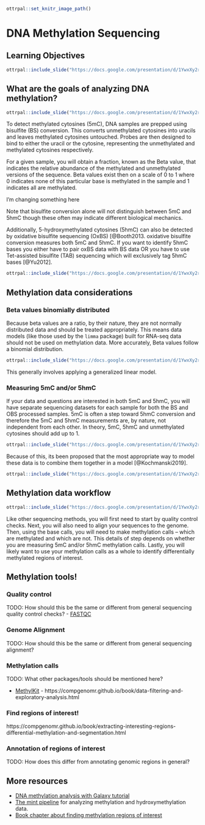 
```r
ottrpal::set_knitr_image_path()
```

# DNA Methylation Sequencing 

## Learning Objectives

```r
ottrpal::include_slide("https://docs.google.com/presentation/d/1YwxXy2rnUgbx_7B7ENH9wpDX-j6JpJz6lGVzOkjo0qY/edit#slide=id.g12890ae15d7_0_71")
```

## What are the goals of analyzing DNA methylation?

```r
ottrpal::include_slide("https://docs.google.com/presentation/d/1YwxXy2rnUgbx_7B7ENH9wpDX-j6JpJz6lGVzOkjo0qY/edit#slide=id.g14492c87338_0_10")
```

To detect methylated cytosines (5mC), DNA samples are prepped using bisulfite (BS) conversion. This converts unmethylated cytosines into uracils and leaves methylated cytosines untouched. Probes are then designed to bind to either the uracil or the cytosine, representing the unmethylated and methylated cytosines respectively.

For a given sample, you will obtain a fraction, known as the Beta value, that indicates the relative abundance of the methylated and unmethylated versions of the sequence. Beta values exist then on a scale of 0 to 1 where 0 indicates none of this particular base is methylated in the sample and 1 indicates all are methylated.

I'm changing something here 

Note that bisulfite conversion alone will not distinguish between 5mC and 5hmC though these often may indicate different biological mechanics.

Additionally, 5-hydroxymethylated cytosines (5hmC) can also be detected by oxidative bisulfite sequencing (OxBS) [@Booth2013. oxidative bisulfite conversion measures both 5mC and 5hmC. If you want to identify 5hmC bases you either have to pair oxBS data with BS data OR you have to use Tet-assisted bisulfite (TAB) sequencing which will exclusively tag 5hmC bases [@Yu2012].

```r
ottrpal::include_slide("https://docs.google.com/presentation/d/1YwxXy2rnUgbx_7B7ENH9wpDX-j6JpJz6lGVzOkjo0qY/edit#slide=id.g17e24e1c00a_0_35")
```

## Methylation data considerations

### Beta values binomially distributed

Because beta values are a ratio, by their nature, they are not normally distributed data and should be treated appropriately. This means data models (like those used by the `limma` package) built for RNA-seq data should not be used on methylation data. More accurately, Beta values follow a binomial distribution.

```r
ottrpal::include_slide("https://docs.google.com/presentation/d/1YwxXy2rnUgbx_7B7ENH9wpDX-j6JpJz6lGVzOkjo0qY/edit#slide=id.g17e24e1c00a_0_0")
```

This generally involves applying a generalized linear model.

### Measuring 5mC and/or 5hmC

If your data and questions are interested in both 5mC and 5hmC, you will have separate sequencing datasets for each sample for both the BS and OBS processed samples. 5mC is often a step toward 5hmC conversion and therefore the 5mC and 5hmC measurements are, by nature, not independent from each other. In theory, 5mC, 5hmC and unmethylated cytosines should add up to 1.

```r
ottrpal::include_slide("https://docs.google.com/presentation/d/1YwxXy2rnUgbx_7B7ENH9wpDX-j6JpJz6lGVzOkjo0qY/edit#slide=id.g17e24e1c00a_0_42")
```

Because of this, its been proposed that the most appropriate way to model these data is to combine them together in a model [@Kochmanski2019].

```r
ottrpal::include_slide("https://docs.google.com/presentation/d/1YwxXy2rnUgbx_7B7ENH9wpDX-j6JpJz6lGVzOkjo0qY/edit#slide=id.g17e24e1c00a_0_49")
```

## Methylation data workflow

```r
ottrpal::include_slide("https://docs.google.com/presentation/d/1YwxXy2rnUgbx_7B7ENH9wpDX-j6JpJz6lGVzOkjo0qY/edit#slide=id.g17e24e1c00a_0_5")
```

Like other sequencing methods, you will first need to start by quality control checks. Next, you will also need to align your sequences to the genome. Then, using the base calls, you will need to make methylation calls -- which are methylated and which are not. This details of step depends on whether you are measuring 5mC and/or 5hmC methylation calls. Lastly, you will likely want to use your methylation calls as a whole to identify differentially methylated regions of interest.

## Methylation tools!

### Quality control
TODO: How should this be the same or different from general sequencing quality control checks?
- [FASTQC](https://www.bioinformatics.babraham.ac.uk/projects/fastqc/)

### Genome Alignment
TODO: How should this be the same or different from general sequencing alignment?

### Methylation calls
TODO: What other packages/tools should be mentioned here?

- [MethylKit](https://bioconductor.org/packages/release/bioc/html/methylKit.html) - https://compgenomr.github.io/book/data-filtering-and-exploratory-analysis.html

### Find regions of interest!

https://compgenomr.github.io/book/extracting-interesting-regions-differential-methylation-and-segmentation.html

### Annotation of regions of interest
TODO: How does this differ from annotating genomic regions in general?

## More resources

- [DNA methylation analysis with Galaxy tutorial](https://training.galaxyproject.org/training-material/topics/epigenetics/tutorials/methylation-seq/tutorial.html)
- [The mint pipeline](https://github.com/sartorlab/mint/blob/master/README.md) for analyzing methylation and hydroxymethylation data.
- [Book chapter about finding methylation regions of interest](https://compgenomr.github.io/book/extracting-interesting-regions-differential-methylation-and-segmentation.html)
